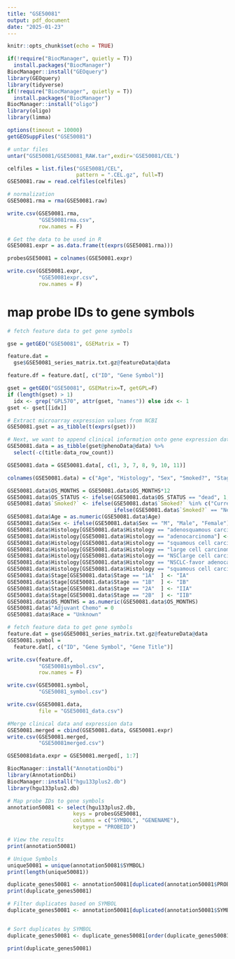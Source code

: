 ```yaml
---
title: "GSE50081"
output: pdf_document
date: "2025-01-23"
---
```


```r
knitr::opts_chunk$set(echo = TRUE)
```

```r
if(!require("BiocManager", quietly = T))
  install.packages("BiocManager")
BiocManager::install("GEOquery")
library(GEOquery)
library(tidyverse)
if(!require("BiocManager", quietly = T))
  install.packages("BiocManager")
BiocManager::install("oligo")
library(oligo)
library(limma)
```

```r
options(timeout = 10000)
getGEOSuppFiles("GSE50081")

# untar files
untar("GSE50081/GSE50081_RAW.tar",exdir='GSE50081/CEL')

celfiles = list.files("GSE50081/CEL",
                      pattern = ".CEL.gz", full=T)
GSE50081.raw = read.celfiles(celfiles)

# normalization 
GSE50081.rma = rma(GSE50081.raw)

write.csv(GSE50081.rma, 
          "GSE50081rma.csv",
          row.names = F)

# Get the data to be used in R
GSE50081.expr = as.data.frame(t(exprs(GSE50081.rma)))

probesGSE50081 = colnames(GSE50081.expr)

write.csv(GSE50081.expr, 
          "GSE50081expr.csv",
          row.names = F)

```

# map probe IDs to gene symbols
```r
# fetch feature data to get gene symbols

gse = getGEO("GSE50081", GSEMatrix = T)

feature.dat = 
  gse$GSE50081_series_matrix.txt.gz@featureData@data

feature.df = feature.dat[, c("ID", "Gene Symbol")]

gset = getGEO("GSE50081", GSEMatrix=T, getGPL=F)
if (length(gset) > 1) 
  idx <- grep("GPL570", attr(gset, "names")) else idx <- 1
gset <- gset[[idx]]

# Extract microarray expression values from NCBI
GSE50081.gset = as_tibble(t(exprs(gset)))

# Next, we want to append clinical information onto gene expression data
GSE50081.data = as_tibble(gset@phenoData@data) %>%
  select(-c(title:data_row_count))

GSE50081.data = GSE50081.data[, c(1, 3, 7, 8, 9, 10, 11)]

colnames(GSE50081.data) = c("Age", "Histology", "Sex", "Smoked?", "Stage", "OS_STATUS", "OS_MONTHS")

GSE50081.data$OS_MONTHS = GSE50081.data$OS_MONTHS*12
GSE50081.data$OS_STATUS <- ifelse(GSE50081.data$OS_STATUS == "dead", 1, 0)
GSE50081.data$`Smoked?` <- ifelse(GSE50081.data$`Smoked?` %in% c("Current", "Ex-smoker"), 1,
                                  ifelse(GSE50081.data$`Smoked?` == "Never", 0, NA))
GSE50081.data$Age = as.numeric(GSE50081.data$Age)
GSE50081.data$Sex <- ifelse(GSE50081.data$Sex == "M", "Male", "Female")
GSE50081.data$Histology[GSE50081.data$Histology == "adenosquamous carcinoma"] <- "Adenosquamous Carcinoma"
GSE50081.data$Histology[GSE50081.data$Histology == "adenocarcinoma"] <- "Adenocarcinoma"
GSE50081.data$Histology[GSE50081.data$Histology == "squamous cell carcinoma"] <- "Squamous Cell Carcinoma"
GSE50081.data$Histology[GSE50081.data$Histology == "large cell carcinoma"] <- "Large Cell Carcinoma"
GSE50081.data$Histology[GSE50081.data$Histology == "NSClarge cell carcinoma-mixed"] <- "NSClarge Cell Carcinoma-Mixed"
GSE50081.data$Histology[GSE50081.data$Histology == "NSCLC-favor adenocarcinoma" ] <- "NSCLC-Favor Adenocarcinoma" 
GSE50081.data$Histology[GSE50081.data$Histology == "squamous cell carcinoma X2"  ] <- "Squamous cell Carcinoma X2" 
GSE50081.data$Stage[GSE50081.data$Stage == "1A"  ] <- "IA"
GSE50081.data$Stage[GSE50081.data$Stage == "1B"  ] <- "IB"
GSE50081.data$Stage[GSE50081.data$Stage == "2A"  ] <- "IIA"
GSE50081.data$Stage[GSE50081.data$Stage == "2B"  ] <- "IIB"
GSE50081.data$OS_MONTHS = as.numeric(GSE50081.data$OS_MONTHS)
GSE50081.data$"Adjuvant Chemo" = 0
GSE50081.data$Race = "Unknown"

# fetch feature data to get gene symbols
feature.dat = gse$GSE50081_series_matrix.txt.gz@featureData@data 
GSE50081.symbol = 
  feature.dat[, c("ID", "Gene Symbol", "Gene Title")]

```

```r
write.csv(feature.df, 
          "GSE50081symbol.csv", 
          row.names = F)

write.csv(GSE50081.symbol, 
          "GSE50081_symbol.csv")

write.csv(GSE50081.data, 
          file = "GSE50081_data.csv")
```


```r
#Merge clinical data and expression data
GSE50081.merged = cbind(GSE50081.data, GSE50081.expr)
write.csv(GSE50081.merged, 
          "GSE50081merged.csv")

GSE50081data.expr = GSE50081.merged[, 1:7]
```

```r
BiocManager::install("AnnotationDbi")
library(AnnotationDbi)
BiocManager::install("hgu133plus2.db")
library(hgu133plus2.db)

# Map probe IDs to gene symbols
annotation50081 <- select(hgu133plus2.db,
                     keys = probesGSE50081,
                     columns = c("SYMBOL", "GENENAME"),
                     keytype = "PROBEID")

# View the results
print(annotation50081)

# Unique Symbols
unique50081 = unique(annotation50081$SYMBOL)
print(length(unique50081))

duplicate_genes50081 <- annotation50081[duplicated(annotation50081$PROBEID), ]
print(duplicate_genes50081)

# Filter duplicates based on SYMBOL
duplicate_genes50081 <- annotation50081[duplicated(annotation50081$SYMBOL) | duplicated(annotation50081$SYMBOL, fromLast = TRUE), ]


# Sort duplicates by SYMBOL
duplicate_genes50081 <- duplicate_genes50081[order(duplicate_genes50081$SYMBOL), ]

print(duplicate_genes50081)
```


